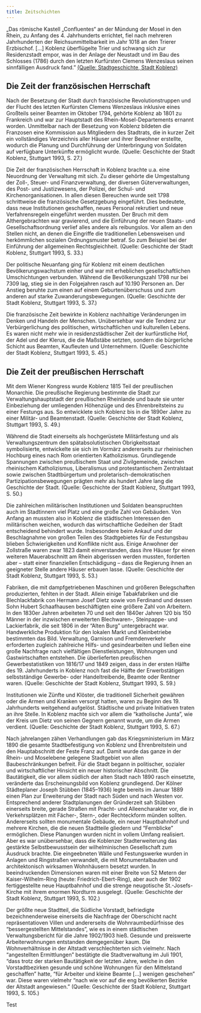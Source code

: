 ```yaml
---
title: Zeitschichten
---
```

„Das römische Kastell „Confluentes“ an der Mündung der Mosel in den Rhein, zu Anfang des 4. Jahrhunderts errichtet, fiel nach mehreren Jahrhunderten der Reichsunmittelbarkeit im Jahr 1018 an den Trierer Erzbischof. [...] Koblenz überflügelte Trier und schwang sich zur Residenzstadt empor, was in der Anlage der Neustadt und im Bau des Schlosses (1786) durch den letzten Kurfürsten Clemens Wenzeslaus seinen sinnfälligen Ausdruck fand." [(Quelle: Stadtgeschichte, Stadt Koblenz)](https://www.koblenz.de/leben-in-koblenz/kultur/stadtportraet/stadtgeschichte/) 

## Die Zeit der französischen Herrschaft
Nach der Besetzung der Stadt durch französische Revolutionstruppen und der Flucht des letzten Kurfürsten Clemens Wenzeslaus inklusive eines Großteils seiner Beamten im Oktober 1794, gehörte Koblenz ab 1801 zu Frankreich und war zur Hauptstadt des Rhein-Mosel-Departements ernannt worden.
Unmittelbar nach der Besetzung von Koblenz bildeten die Franzosen eine Kommission aus Mitgliedern des Stadtrats, die in kurzer Zeit ein vollständiges Verzeichnis aller Häuser und ihrer Bewohner erstellte, wodurch die Planung und Durchführung der Unterbringung von Soldaten auf verfügbare Unterkünfte ermöglicht wurde. (Quelle: Geschichte der Stadt Koblenz, Stuttgart 1993, S. 27.)

Die Zeit der französischen Herrschaft in Koblenz brachte u.a. eine Neuordnung der Verwaltung mit sich. Zu dieser gehörte die Umgestaltung der Zoll-, Steuer- und Finanzverwaltung, der diversen Güterverwaltungen, des Post- und Justizwesens, der Polizei, der Schul- und Kirchenorganisationen. In allen diesen Bereuchen wurde seit 1798 schrittweise die französische Gesetzgebung eingeführt. Dies bedeutete, dass neue Institutionen geschaffen, neues Personal rekrutiert und neue Verfahrensregeln eingeführt werden mussten. Der Bruch mit dem Althergebrachten war gravierend, und die Einführung der neuen Staats- und Gesellschaftsordnung verlief alles andere als reibungslos. Vor allem an den Stellen nicht, an denen die Eingriffe die traditionellen Lebensweisen und herkömmlichen sozialen Ordnungsmuster betraf. So zum Beispiel bei der Einführung der allgemeinen Rechtsgleichheit. (Quelle: Geschichte der Stadt Koblenz, Stuttgart 1993, S. 33.)

Der politische Neuanfang ging für Koblenz mit einem deutlichen Bevölkerungswachstum einher und war mit erheblichen gesellschaftlichen Umschichtungen verbunden. Während die Bevölkerungszahl 1798 nur bei 7309 lag, stieg sie in den Folgejahren rasch auf 10.190 Personen an. Der Anstieg beruhte zum einen auf einem Geburtenüberschuss und zum anderen auf starke Zuwanderungsbewegungen. (Quelle: Geschichte der Stadt Koblenz, Stuttgart 1993, S. 37.)

Die französische Zeit bewirkte in Koblenz nachhaltige Veränderungen im Denken und Handeln der Menschen. Unübersehbar war die Tendenz zur Verbürgerlichung des politischen, wirtschaftlichen und kulturellen Lebens. Es waren nicht mehr wie in residenzstädtischer Zeit der kurfürstliche Hof, der Adel und der Klerus, die die Maßstäbe setzten, sondern die bürgerliche Schicht aus Beamten, Kaufleuten und Unternehmern. (Quelle: Geschichte der Stadt Koblenz, Stuttgart 1993, S. 45.)

## Die Zeit der preußischen Herrschaft

Mit dem Wiener Kongress wurde Koblenz 1815 Teil der preußischen Monarchie. Die preußische Regierung bestimmte die Stadt zur Verwaltungshauptstadt der preußischen Rheinlande und baute sie unter Einbeziehung der umliegenden Höhenzüge und des Ehrenbreitsteins zu einer Festungs aus. So entwicklete sich Koblenz bis in die 1890er Jahre zu einer Militär- und Beamtenstadt. (Quelle: Geschichte der Stadt Koblenz, Stuttgart 1993, S. 49.)

Während die Stadt einerseits als hochgerüstete Militärfestung und als Verwaltungszentrum den spätabsolutistischen Obrigkeitsstaat symbolisierte, entwickelte sie sich im Vormärz andererseits zur rheinischen Hochburg eines nach Rom orientierten Katholizismus. Grundlegende Spannungen zwischen preußischem Staat und Zivilgemeinde, zwischen rheinischem Katholizismus, Liberalismus und protestantischem Zentralstaat sowie zwischen Stadtbürgertum und proletarisch-demokratischen Partizipationsbewegungen prägten mehr als hundert Jahre lang die Geschichte der Stadt. (Quelle: Geschichte der Stadt Koblenz, Stuttgart 1993, S. 50.)

Die zahlreichen militärischen Institutionen und Soldaten beanspruchten auch im Stadtinnern viel Platz und eine große Zahl von Gebäuden. Von Anfang an mussten also in Koblenz die städtischen Interessen den militärischen weichen, wodurch das wirtschaftliche Gedeihen der Stadt entscheidend behindert wurde. Insbesondere beim Ankauf und der Beschlagnahme von großen Teilen des Stadtgebietes für de Festungsbau blieben Schwierigkeiten und Konflikte nicht aus. Einige Anwohner der Zollstraße waren zwar 1823 damit einverstanden, dass ihre Häuser fpr einen weiteren Mauerabschnitt am Rhein abgerissen werden mussten, forderten aber – statt einer finanziellen Entschädigung – dass die Regierung ihnen an geeigneter Stelle andere Häuser erbauen lasse. (Quelle: Geschichte der Stadt Koblenz, Stuttgart 1993, S. 53.)

Fabriken, die mit dampfgetriebenen Maschinen und größeren Belegschaften produzierten, fehlten in der Stadt. Allein einige Tabakfabriken und die Blechlackfabrik con Hermann Josef Dietz sowie von Ferdinand und dessen Sohn Hubert Schaafhausen beschäftigten eine größere Zahl von Arbeitern. In den 1830er Jahren arbeiteten 70 und seit den 1840er Jahren 120 bis 150 Männer in der inzwischen erweiterten Blechwaren-, Steinpappe- und Lackierfabrik, die seit 1806 in der "Alten Burg" untergebracht war. Handwerkliche Produktion für den lokalen Markt und Kleinbetriebe bestimmten das Bild. Verwaltung, Garnison und Fremdenverkehr erforderten zugleich zahlreiche Hilfs- und gesindearbeiten und ließen eine große Nachfrage nach vielfältigen Dienstleistungen, Wohnungen und Gastwirtschaften entstehen. Die überlieferten preußischen Gewerbestatistiken von 1816/17 und 1849 zeigen, dass in der ersten Hälfte des 19. Jahrhunderts in Koblenz noch fast die Hälfte der Erwerbstätigen selbstständige Gewerbe- oder Handeltreibende, Beamte oder Rentner waren. (Quelle: Geschichte der Stadt Koblenz, Stuttgart 1993, S. 59.)

Institutionen wie Zünfte und Klöster, die traditionell Sicherheit gewähren oder die Armen und Kranken versorgt hatten, waren zu Beginn des 19. Jahrhunderts weitgehend aufgelöst. Städtische und private Initiativen traten an ihre Stelle. In Koblenz machte sich vor allem die "katholische Junta", wie der Kreis um Dietz von seinen Gegnern genannt wurde, um die Armen verdient. (Quelle: Geschichte der Stadt Koblenz, Stuttgart 1993, S. 67.)

Nach jahrelangen zähen Verhandlungen gab das Kriegsministerium im März 1890 die gesamte Stadtbefestigung von Koblenz und Ehrenbreitstein und den Hauptabschnitt der Feste Franz auf. Damit wurde das ganze in der Rhein- und Moselebene gelegene Stadtgebiet von allen Baubeschränkungen befreit. Für die Stadt begann in politischer, sozialer und wirtschaftlicher Hinsicht ein neuer historischer Abschnitt. Die Bautätigkeit, die vor allem südlich der alten Stadt nach 1890 rasch einsetzte, veränderte das Erscheinungsbild von Koblenz grundlegend. 
Der Kölner Städteplaner Joseph Stübben (1845–1936) legte bereits im Januar 1889 einen Plan zur Erweiterung der Stadt nach Süden und nach Westen vor. Entsprechend anderer Stadtplanungen der Gründerzeit sah Stübben einerseits breite, gerade Straßen mit Pracht- und Alleencharakter vor, die in Verkehrsplätzen mit Fächer-, Stern-, oder Rechteckform münden sollten. Andererseits sollten monumentale Gebäude, ein neuer Hauptbahnhof und mehrere Kirchen, die die neuen Stadtteile gliedern und "Fernblicke" ermöglichen. Diese Planungen wurden nicht in vollem Umfang realisiert. Aber es war unübersehbar, dass die Koblenzer Stadterweiterung das gestärkte Selbstbewusstsein der wilhelminischen Gesellschaft zum Ausdruck brachte. Die eingeebneten Wälle und Festungswerke wurden in Anlagen und Ringstraßen verwandelt, die mit Monumentalbauten und architektonisch wirksamen Wohnhäusern besetzt wurden. In beeindruckenden Dimensionen waren mit einer Breite von 52 Metern der Kaiser-Wilhelm-Ring (heute: Friedrich-Ebert-Ring), aber auch der 1902 fertiggestellte neue Hauptbahnhof und die strenge neugotische St.-Josefs-Kirche mit ihrem enormen Nordturm ausgelegt. (Quelle: Geschichte der Stadt Koblenz, Stuttgart 1993, S. 102.)

Der größte neue Stadtteil, die Südliche Vorstadt, befriedigte bezeichnenderweise einerseits die Nachfrage der Oberschicht nacht repräsentatioven Villen und andererseits die Wohnraumbedürfnisse des "bessergestellten Mittelstandes", wie es in einem städtischen Verwaltungsbericht für die Jahre 1902/1903 hieß. Gesunde und preiswerte Arbeiterwohnungen entstanden demgegenüber kaum. Die Wohnverhältnisse in der Altstadt verschlechterten sich vielmehr. Nach "angestellten Ermittlungen" bestätigte die Stadtverwaltung im Juli 1901, "dass trotz der starken Bautätigkeit der letzten Jahre, welche in den Vorstadtbezirken gesunde und schöne Wohnungen für den Mittelstand geschaffen" hatte, "für Arbeiter und kleine Beamte [...] wenigen geschehen" war. Diese waren vielmehr "nach wie vor auf die eng bevölkerten Bezirke der Altstadt angewiesen." (Quelle: Geschichte der Stadt Koblenz, Stuttgart 1993, S. 105.)

Test